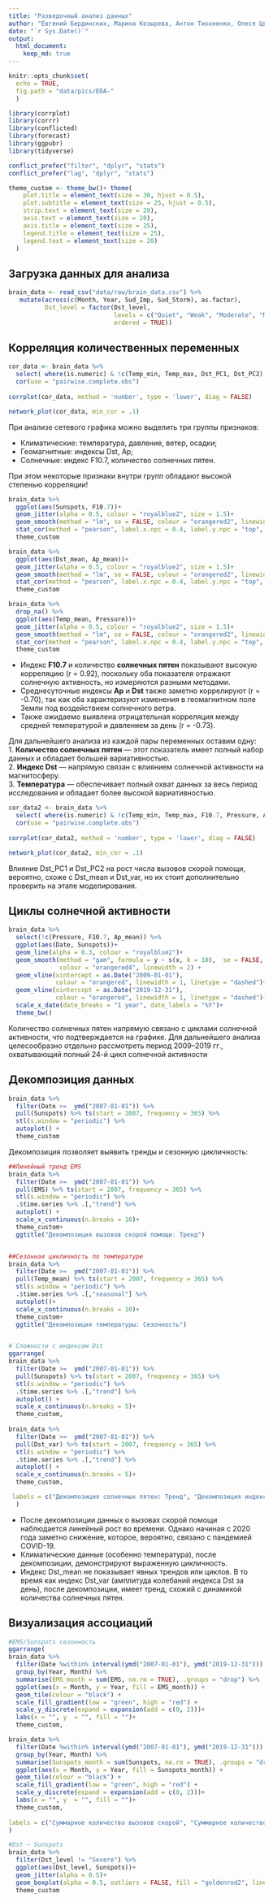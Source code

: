 ```yaml
---
title: "Разведочный анализ данных"
author: "Евгений Бердинских, Марина Козырева, Антон Тихоненко, Олеся Цветкова"
date: "`r Sys.Date()`"
output: 
  html_document:
    keep_md: true
---
```


```r

knitr::opts_chunk$set(
  echo = TRUE,
  fig.path = "data/pics/EDA-"
  )

library(corrplot)
library(corrr)
library(conflicted)
library(forecast)
library(ggpubr)
library(tidyverse)

conflict_prefer("filter", "dplyr", "stats")
conflict_prefer("lag", "dplyr", "stats")

theme_custom <- theme_bw()+ theme(
    plot.title = element_text(size = 30, hjust = 0.5),
    plot.subtitle = element_text(size = 25, hjust = 0.5),
    strip.text = element_text(size = 20),
    axis.text = element_text(size = 20),
    axis.title = element_text(size = 25),
    legend.title = element_text(size = 25),
    legend.text = element_text(size = 20)
  )

```

## Загрузка данных для анализа

```r

brain_data <- read_csv("data/raw/brain_data.csv") %>%
   mutate(across(c(Month, Year, Sud_Imp, Sud_Storm), as.factor),
          Dst_level = factor(Dst_level, 
                             levels = c("Quiet", "Weak", "Moderate", "Major", "Severe"),
                             ordered = TRUE))

```

## Корреляция количественных переменных

```r

cor_data <- brain_data %>% 
  select( where(is.numeric) & !c(Temp_min, Temp_max, Dst_PC1, Dst_PC2) ) %>%
  cor(use = "pairwise.complete.obs") 
  
corrplot(cor_data, method = 'number', type = 'lower', diag = FALSE)

network_plot(cor_data, min_cor = .1)

```

При анализе сетевого графика можно выделить три группы признаков:

-   Климатические: температура, давление, ветер, осадки;
-   Геомагнитные: индексы Dst, Ap;
-   Солнечные: индекс F10.7, количество солнечных пятен.

При этом некоторые признаки внутри групп обладают высокой степенью корреляции!

```r

brain_data %>% 
  ggplot(aes(Sunspots, F10.7))+
  geom_jitter(alpha = 0.5, colour = "royalblue2", size = 1.5)+
  geom_smooth(method = "lm", se = FALSE, colour = "orangered2", linewidth = 1.2) +
  stat_cor(method = "pearson", label.x.npc = 0.4, label.y.npc = "top", size = 5)+
  theme_custom

brain_data %>% 
  ggplot(aes(Dst_mean, Ap_mean))+
  geom_jitter(alpha = 0.5, colour = "royalblue2", size = 1.5)+
  geom_smooth(method = "lm", se = FALSE, colour = "orangered2", linewidth = 1.2) +
  stat_cor(method = "pearson", label.x.npc = 0.4, label.y.npc = "top", size = 5)+
  theme_custom

brain_data %>% 
  drop_na() %>% 
  ggplot(aes(Temp_mean, Pressure))+
  geom_jitter(alpha = 0.5, colour = "royalblue2", size = 1.5)+
  geom_smooth(method = "lm", se = FALSE, colour = "orangered2", linewidth = 1.2) +
  stat_cor(method = "pearson", label.x.npc = 0.4, label.y.npc = "top", size = 5)+
  theme_custom

```

-   Индекс **F10.7** и количество **солнечных пятен** показывают высокую корреляцию (r = 0.92), поскольку оба показателя отражают солнечную активность, но измеряются разными методами.\
-   Среднесуточные индексы **Ap** и **Dst** также заметно коррелируют (r = -0.70), так как оба характеризуют изменения в геомагнитном поле Земли под воздействием солнечного ветра.\
-   Также ожидаемо выявлена отрицательная корреляция между средней температурой и давлением за день (r = -0.73).

Для дальнейшего анализа из каждой пары переменных оставим одну:\
1.
**Количество солнечных пятен** — этот показатель имеет полный набор данных и обладает большей вариативностью.\
2.
**Индекс Dst** — напрямую связан с влиянием солнечной активности на магнитосферу.\
3.
**Температура** — обеспечивает полный охват данных за весь период исследования и обладает более высокой вариативностью.

```r

cor_data2 <- brain_data %>% 
  select( where(is.numeric) & !c(Temp_min, Temp_max, F10.7, Pressure, Ap_mean) ) %>%
  cor(use = "pairwise.complete.obs") 
  
corrplot(cor_data2, method = 'number', type = 'lower', diag = FALSE)

network_plot(cor_data2, min_cor = .1)

```

Влияние Dst_PC1 и Dst_PC2 на рост числа вызовов скорой помощи, вероятно, схоже с Dst_mean и Dst_var, но их стоит дополнительно проверить на этапе моделирования.

## Циклы солнечной активности

```r

brain_data %>% 
  select(!c(Pressure, F10.7, Ap_mean)) %>% 
  ggplot(aes(Date, Sunspots))+
  geom_line(alpha = 0.3, colour = "royalblue2")+
  geom_smooth(method = "gam", formula = y ~ s(x, k = 10),  se = FALSE,
              colour = "orangered4", linewidth = 2) +
  geom_vline(xintercept = as.Date("2009-01-01"), 
             colour = "orangered", linewidth = 1, linetype = "dashed")+
  geom_vline(xintercept = as.Date("2019-12-31"), 
             colour = "orangered", linewidth = 1, linetype = "dashed")+
  scale_x_date(date_breaks = "1 year", date_labels = "%Y")+
  theme_bw()

```

Количество солнечных пятен напрямую связано с циклами солнечной активности, что подтверждается на графике.
Для дальнейшего анализа целесообразно отдельно рассмотреть период 2009–2019 гг., охватывающий полный 24-й цикл солнечной активности

## Декомпозиция данных

```r

brain_data %>% 
  filter(Date >=  ymd("2007-01-01")) %>%
  pull(Sunspots) %>% ts(start = 2007, frequency = 365) %>%
  stl(s.window = "periodic") %>% 
  autoplot() + 
  theme_custom

```

Декомпозиция позволяет выявить тренды и сезонную цикличность:

```r

##Линейный тренд EMS
brain_data %>% 
  filter(Date >=  ymd("2007-01-01")) %>%
  pull(EMS) %>% ts(start = 2007, frequency = 365) %>%
  stl(s.window = "periodic") %>% 
  .$time.series %>% .[,"trend"] %>%
  autoplot() + 
  scale_x_continuous(n.breaks = 10)+
  theme_custom+
  ggtitle("Декомпозиция вызовов скорой помощи: Тренд")


##Сезонная цикличность по температуре
brain_data %>% 
  filter(Date >=  ymd("2007-01-01")) %>%
  pull(Temp_mean) %>% ts(start = 2007, frequency = 365) %>%
  stl(s.window = "periodic") %>% 
  .$time.series %>% .[,"seasonal"] %>%
  autoplot()+
  scale_x_continuous(n.breaks = 10)+
  theme_custom+
  ggtitle("Декомпозиция температуры: Сезонность")


# Сложности с индексом Dst
ggarrange(
brain_data %>% 
  filter(Date >=  ymd("2007-01-01")) %>%
  pull(Sunspots) %>% ts(start = 2007, frequency = 365) %>%
  stl(s.window = "periodic") %>% 
  .$time.series %>% .[,"trend"] %>%
  autoplot() + 
  scale_x_continuous(n.breaks = 5)+
  theme_custom, 
  
brain_data %>% 
  filter(Date >=  ymd("2007-01-01")) %>%
  pull(Dst_var) %>% ts(start = 2007, frequency = 365) %>%
  stl(s.window = "periodic") %>% 
  .$time.series %>% .[,"trend"] %>%
  autoplot() + 
  scale_x_continuous(n.breaks = 5)+
  theme_custom, 

 labels = c("Декомпозиция солнечных пятен: Тренд", "Декомпозиция индекса Dst: Тренд") 
  ) 


```

-   После декомпозиции данных о вызовах скорой помощи наблюдается линейный рост во времени. Однако начиная с 2020 года заметно снижение, которое, вероятно, связано с пандемией COVID-19.
-   Климатические данные (особенно температура), после декомпозиции, демонстрируют выраженную цикличность.
-   Индекс Dst_mean не показывает явных трендов или циклов. В то время как индекс Dst_var (амплитуда колебаний индекса Dst за день), после декомпозиции, имеет тренд, схожий с динамикой количества солнечных пятен.

## Визуализация ассоциаций

```r

#EMS/Sunspots сезонность
ggarrange(
brain_data %>%  
  filter(Date %within% interval(ymd("2007-01-01"), ymd("2019-12-31"))) %>%
  group_by(Year, Month) %>% 
  summarise(EMS_month = sum(EMS, na.rm = TRUE), .groups = "drop") %>% 
  ggplot(aes(x = Month, y = Year, fill = EMS_month)) +
  geom_tile(colour = "black") + 
  scale_fill_gradient(low = "green", high = "red") + 
  scale_y_discrete(expand = expansion(add = c(0, 2)))+
  labs(x = "", y  = "", fill = "")+
  theme_custom,

brain_data %>%  
  filter(Date %within% interval(ymd("2007-01-01"), ymd("2019-12-31"))) %>%
  group_by(Year, Month) %>% 
  summarise(Sunspots_month = sum(Sunspots, na.rm = TRUE), .groups = "drop") %>% 
  ggplot(aes(x = Month, y = Year, fill = Sunspots_month)) +
  geom_tile(colour = "black") + 
  scale_fill_gradient(low = "green", high = "red") + 
  scale_y_discrete(expand = expansion(add = c(0, 2)))+
  labs(x = "", y  = "", fill = "")+
  theme_custom, 
 
labels = c("Суммарное количество вызовов скорой", "Суммарное количество солнечных пятен")
)

#Dst ~ Sunspots
brain_data %>%
  filter(Dst_level != "Severe") %>%
  ggplot(aes(Dst_level, Sunspots))+
  geom_jitter(alpha = 0.5)+
  geom_boxplot(alpha = 0.5, outliers = FALSE, fill = "goldenrod2", linewidth = 1)+
  theme_custom

```

